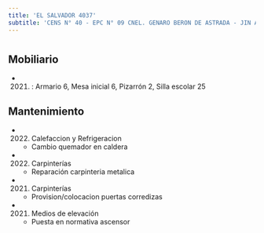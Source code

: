 ```yaml
---
title: 'EL SALVADOR 4037'
subtitle: 'CENS N° 40 - EPC N° 09 CNEL. GENARO BERON DE ASTRADA - JIN A (EPCJS 09/02°) [S]'
---
```


#


## Mobiliario

*  (2021) : Armario 6, Mesa inicial 6, Pizarrón 2, Silla escolar 25 





## Mantenimiento

*  (2022) Calefaccion y Refrigeracion 
    + Cambio quemador en caldera

*  (2022) Carpinterías 
    + Reparación carpinteria metalica

*  (2021) Carpinterías 
    + Provision/colocacion puertas corredizas

*  (2021) Medios de elevación 
    + Puesta en normativa ascensor



